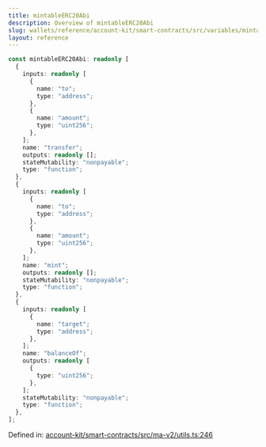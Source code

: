 ```yaml
---
title: mintableERC20Abi
description: Overview of mintableERC20Abi
slug: wallets/reference/account-kit/smart-contracts/src/variables/mintableERC20Abi
layout: reference
---
```


```ts
const mintableERC20Abi: readonly [
  {
    inputs: readonly [
      {
        name: "to";
        type: "address";
      },
      {
        name: "amount";
        type: "uint256";
      },
    ];
    name: "transfer";
    outputs: readonly [];
    stateMutability: "nonpayable";
    type: "function";
  },
  {
    inputs: readonly [
      {
        name: "to";
        type: "address";
      },
      {
        name: "amount";
        type: "uint256";
      },
    ];
    name: "mint";
    outputs: readonly [];
    stateMutability: "nonpayable";
    type: "function";
  },
  {
    inputs: readonly [
      {
        name: "target";
        type: "address";
      },
    ];
    name: "balanceOf";
    outputs: readonly [
      {
        type: "uint256";
      },
    ];
    stateMutability: "nonpayable";
    type: "function";
  },
];
```

Defined in: [account-kit/smart-contracts/src/ma-v2/utils.ts:246](https://github.com/alchemyplatform/aa-sdk/blob/08da565ff1e1b5bcae4581d79993c4ed9e522c16/account-kit/smart-contracts/src/ma-v2/utils.ts#L246)
